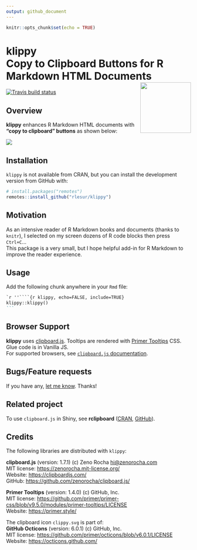 ```yaml
---
output: github_document
---
```


<!-- README.md is generated from README.Rmd. Please edit that file -->


```r
knitr::opts_chunk$set(echo = TRUE)
```

# klippy<br />Copy to Clipboard Buttons for R Markdown HTML Documents<a href="https://rlesur.github.io/klippy"><img src="man/figures/logo.png" align="right" height="138.5" /></a>

<!-- badges: start -->
[![Travis build status](https://travis-ci.org/RLesur/klippy.svg?branch=master)](https://travis-ci.org/RLesur/klippy)
<!-- badges: end -->

## Overview

**klippy** enhances R Markdown HTML documents with **"copy to clipboard" buttons** as shown below:

![](man/figures/klippy.png)

## Installation

`klippy` is not available from CRAN, but you can install the development version from GitHub with:

```r
# install.packages("remotes")
remotes::install_github("rlesur/klippy")
```

## Motivation

As an intensive reader of R Markdown books and documents (thanks to `knitr`), I selected on my screen dozens of R code blocks then press `Ctrl+C`...  
This package is a very small, but I hope helpful add-in for R Markdown to improve the reader experience.

## Usage

Add the following chunk anywhere in your `Rmd` file:

````markdown
`r ''````{r klippy, echo=FALSE, include=TRUE}
klippy::klippy()
```
````

## Browser Support

**klippy** uses [clipboard.js](https://clipboardjs.com/). Tooltips are rendered with [Primer Tooltips](https://primer.style/) CSS.  
Glue code is in Vanilla JS.  
For supported browsers, see [`clipboard.js` documentation](https://clipboardjs.com/#browser-support).

## Bugs/Feature requests

If you have any, [let me know](https://github.com/RLesur/klippy/issues). Thanks!

## Related project

To use `clipboard.js` in Shiny, see **rclipboard** ([CRAN](https://cran.r-project.org/package=rclipboard), [GitHub](https://github.com/sbihorel/rclipboard)).

## Credits

The following libraries are distributed with `klippy`:     

**clipboard.js** (version: 1.7.1) (c) Zeno Rocha <hi@zenorocha.com>  
MIT license: <https://zenorocha.mit-license.org/>  
Website: <https://clipboardjs.com/>  
GitHub: <https://github.com/zenorocha/clipboard.js/>

**Primer Tooltips** (version: 1.4.0) (c) GitHub, Inc.  
MIT license: <https://github.com/primer/primer-css/blob/v9.5.0/modules/primer-tooltips/LICENSE>  
Website: <https://primer.style/>  

The clipboard icon `clippy.svg` is part of:  
**GitHub Octicons** (version: 6.0.1) (c) GitHub, Inc.  
MIT license: <https://github.com/primer/octicons/blob/v6.0.1/LICENSE>  
Website: <https://octicons.github.com/>
